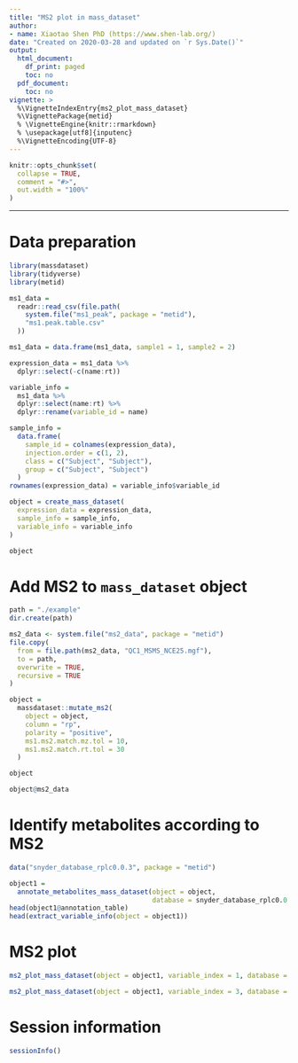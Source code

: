 ```yaml
---
title: "MS2 plot in mass_dataset"
author:
- name: Xiaotao Shen PhD (https://www.shen-lab.org/)
date: "Created on 2020-03-28 and updated on `r Sys.Date()`"
output:
  html_document:
    df_print: paged
    toc: no
  pdf_document:
    toc: no
vignette: >
  %\VignetteIndexEntry{ms2_plot_mass_dataset}
  %\VignettePackage{metid}
  % \VignetteEngine{knitr::rmarkdown}
  % \usepackage[utf8]{inputenc}
  %\VignetteEncoding{UTF-8}
---
```


```r
knitr::opts_chunk$set(
  collapse = TRUE,
  comment = "#>",
  out.width = "100%"
)
```

*** 

# **Data preparation**


```r
library(massdataset)
library(tidyverse)
library(metid)

ms1_data =
  readr::read_csv(file.path(
    system.file("ms1_peak", package = "metid"),
    "ms1.peak.table.csv"
  ))

ms1_data = data.frame(ms1_data, sample1 = 1, sample2 = 2)

expression_data = ms1_data %>%
  dplyr::select(-c(name:rt))

variable_info =
  ms1_data %>%
  dplyr::select(name:rt) %>%
  dplyr::rename(variable_id = name)

sample_info =
  data.frame(
    sample_id = colnames(expression_data),
    injection.order = c(1, 2),
    class = c("Subject", "Subject"),
    group = c("Subject", "Subject")
  )
rownames(expression_data) = variable_info$variable_id

object = create_mass_dataset(
  expression_data = expression_data,
  sample_info = sample_info,
  variable_info = variable_info
)

object
```

# **Add MS2 to `mass_dataset` object**

```r
path = "./example"
dir.create(path)

ms2_data <- system.file("ms2_data", package = "metid")
file.copy(
  from = file.path(ms2_data, "QC1_MSMS_NCE25.mgf"),
  to = path,
  overwrite = TRUE,
  recursive = TRUE
)

object =
  massdataset::mutate_ms2(
    object = object,
    column = "rp",
    polarity = "positive",
    ms1.ms2.match.mz.tol = 10,
    ms1.ms2.match.rt.tol = 30
  )

object

object@ms2_data

```

# **Identify metabolites according to MS2**

```r
data("snyder_database_rplc0.0.3", package = "metid")

object1 =
  annotate_metabolites_mass_dataset(object = object,
                                    database = snyder_database_rplc0.0.3)
head(object1@annotation_table)
head(extract_variable_info(object = object1))
```

# **MS2 plot**

```r
ms2_plot_mass_dataset(object = object1, variable_index = 1, database = snyder_database_rplc0.0.3)
```


```r
ms2_plot_mass_dataset(object = object1, variable_index = 3, database = snyder_database_rplc0.0.3)
```

# **Session information**

```r
sessionInfo()
```
